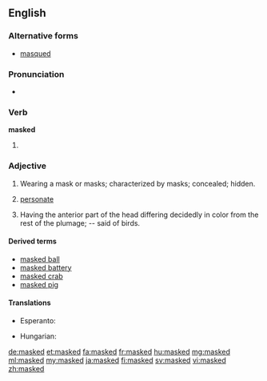==English==

===Alternative forms===
* [[masqued]] {{qualifier|archaic}}

===Pronunciation===
*{{a|UK}} {{IPA|/mɑːskt/}}

===Verb===
'''masked'''

# {{en-past of|mask}}

===Adjective===
{{en-adj}}

# Wearing a mask or masks; characterized by masks; concealed; hidden.
# {{context|botany|lang=en}} [[personate]]
# {{context|zoology|lang=en}} Having the anterior part of the head differing decidedly in color from the rest of the plumage; -- said of birds.

====Derived terms====
* [[masked ball]]
* [[masked battery]]
* [[masked crab]]
* [[masked pig]]

====Translations====
{{trans-top|wearing a mask or masks}}
* Esperanto: {{t|eo|maskita}}
{{trans-mid}}
* Hungarian: {{t+|hu|álarcos}}
{{trans-bottom}}

[[de:masked]]
[[et:masked]]
[[fa:masked]]
[[fr:masked]]
[[hu:masked]]
[[mg:masked]]
[[ml:masked]]
[[my:masked]]
[[ja:masked]]
[[fi:masked]]
[[sv:masked]]
[[vi:masked]]
[[zh:masked]]